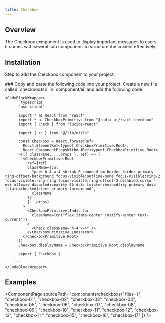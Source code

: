 ```yaml
---
title: Checkbox
---
```




## Overview
The Checkbox component is used to display important messages to users. It comes with several sub components to structure the content effectively.

## Installation
Step to add the Checkbox component to your project.

<Steps>
  <Step>
    ### Copy and paste the following code into your project.
    Create a new file called `checkbox.tsx` in `component/ui` and add the following code.

    <CodeBlockWrapper>
        ```typescript
          "use client"

          import * as React from "react"
          import * as CheckboxPrimitive from "@radix-ui/react-checkbox"
          import { Check } from "lucide-react"

          import { cn } from "@/lib/utils"

          const Checkbox = React.forwardRef<
            React.ElementRef<typeof CheckboxPrimitive.Root>,
            React.ComponentPropsWithoutRef<typeof CheckboxPrimitive.Root>
          >(({ className, ...props }, ref) => (
            <CheckboxPrimitive.Root
              ref={ref}
              className={cn(
                "peer h-4 w-4 shrink-0 rounded-sm border border-primary ring-offset-background focus-visible:outline-none focus-visible:ring-2 focus-visible:ring-ring focus-visible:ring-offset-2 disabled:cursor-not-allowed disabled:opacity-50 data-[state=checked]:bg-primary data-[state=checked]:text-primary-foreground",
                className
              )}
              {...props}
            >
              <CheckboxPrimitive.Indicator
                className={cn("flex items-center justify-center text-current")}
              >
                <Check className="h-4 w-4" />
              </CheckboxPrimitive.Indicator>
            </CheckboxPrimitive.Root>
          ))
          Checkbox.displayName = CheckboxPrimitive.Root.displayName

          export { Checkbox }

        ```
    </CodeBlockWrapper>

  </Step> 
</Steps>

## Examples
<ComponentPage 
  sourcePath="components/checkboxs/"
  files={[
    "checkbox-01",
    "checkbox-02", 
    "checkbox-03",
    "checkbox-04",
    "checkbox-05",
    "checkbox-06",
    "checkbox-07",
    "checkbox-08",
    "checkbox-09",
    "checkbox-10",
    "checkbox-11",
    "checkbox-12",
    "checkbox-13",
    "checkbox-14",
    "checkbox-15",
    "checkbox-16",
    "checkbox-17"
  ]}
/>
